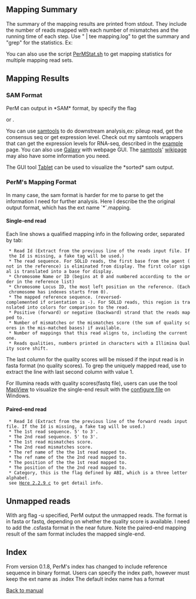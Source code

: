 ==Mapping Summary==
The summary of the mapping results are printed from stdout. They include the number of reads mapped with each number of mismatches and the running time of each step. 
Use " | tee mapping.log" to get the summary and "grep" for the statistics. 
Ex:

{{{ cat stats.txt | tr '\r' '\n' | grep 'Sub' }}}

{{{ cat stats.txt | tr '\r' '\n' | grep 'Read#' }}}

You can also use the script 
[http://perm.googlecode.com/files/PerMStat.sh PerMStat.sh] to get mapping statistics for multiple mapping read sets.

==Mapping Results==
=== SAM Format ===
PerM can output in *SAM* format, by specify the flag 

{{{-o `*`.sam}}}     or      {{{--outputFormat sam}}}.

You can use [http://samtools.sourceforge.net/ samtools] to do downstream analysis,ex: pileup read, get the consensus seq or get expression level. Check out my samtools wrappers that can get the expression levels for RNA-seq, described in the [http://perm.googlecode.com/SamExample/ example] page. You can also use [http://test.g2.bx.psu.edu/ Galaxy] with webpage GUI. The [http://samtools.sourceforge.net/ samtools]' [http://sourceforge.net/apps/mediawiki/samtools/index.php?title=SAM_protocol#C_APIs_.28SAMtools-C.29 wikipage] may also have some information you need. 
 
The GUI tool [http://bioinf.scri.ac.uk/tablet/ Tablet] can be used to visualize the *sorted* sam output. 

=== PerM's Mapping Format ===
In many case, the sam format is harder for me to parse to get the information I need for further analysis. Here I describe the the original output format, which has the ext name `*`.mapping. 
====Single-end read====
Each line shows a qualified mapping info in the following order, separated by tab:
  * Read Id (Extract from the previous line of the reads input file. If the Id is missing, a fake tag will be used.)
  * The read sequence. For SOLiD reads, the first base from the agent (not in the reference) is eliminated from display. The first color signal is translated into a base for display.
  * Chromosome Name or ID (begins at 0 and numbered according to the order in the reference list)
  * Chromosome Locus ID, the most left position on the reference. (Each chromosome has indexes starts from 0). 
  * The mapped reference sequence. (reversed-complemented if orientation is -). For SOLiD reads, this region is translated into colors for comparison to the read.
  * Positive (forward) or negative (backward) strand that the reads mapped to.
  * Number of mismatches or the mismatches score (the sum of quality scores in the mis-matched bases) if available. 
  * Number of mappings that this read aligns to, including the current one. 
  * Reads qualities, numbers printed in characters with a Illimina Quality score shift. 

The last column for the quality scores will be missed if the input read is in fasta format (no quality scores). To grep the uniquely mapped read, use 
{{{grep -P '\t1\t[!\t]*\t$' [result].mapping }}} to extract the line with last second column with value 1. 
 
For Illumina reads with quality scores(fastq file), users can use the tool [http://evolution.sysu.edu.cn/mapview/ MapView] to visualize the single-end result with the [http://perm.googlecode.com/files/MVFmaker_NewFormat.txt configure file] on Windows. 

====Paired-end read====
  * Read Id (Extract from the previous line of the forward reads input file. If the Id is missing, a fake tag will be used.)
  * The 1st read sequence. 5' to 3'.
  * The 2nd read sequence. 5' to 3'.
  * The 1st read mismatches score.
  * The 2nd read mismatches score.
  * The ref name of the the 1st read mapped to.
  * The ref name of the the 2nd read mapped to.
  * The position of the the 1st read mapped to.
  * The position of the the 2nd read mapped to.
  * Category, this is the flag defined by ABI, which is a three letter alphabet. 
  see [http://www3.appliedbiosystems.com/cms/groups/mcb_marketing/documents/generaldocuments/cms_058718.pdf Here 2.2.9 c] to get detail info. 

==Unmapped reads==
With arg flag -u specified, PerM output the unmapped reads. The format is in fasta or fastq, depending on whether the quality score is available. I need to add the .csfasta format in the near future. Note the paired-end mapping result of the sam format includes the mapped single-end. 

== Index ==
From version 0.1.8, PerM's index has changed to include reference sequence in binary format. Users can specify the index path, however must keep the ext name as .index
The default index name has a format {{{<ReadLength>_<Seed>_<ReadType>_<RefFileName>_<Version>.index}}}

[http://code.google.com/p/perm/wiki/Manual Back to manual]